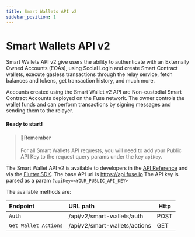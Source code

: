 ```yaml
---
title: Smart Wallets API v2
sidebar_position: 1
---
```


# Smart Wallets API v2

Smart Wallets API v2 give users the ability to authenticate with an Externally Owned Accounts (EOAs), using Social Login and create Smart Contract wallets, execute gasless transactions through the relay service, fetch balances and tokens, get transaction history, and much more.

Accounts created using the Smart Wallet v2 API are Non-custodial Smart Contract Accounts deployed on the Fuse network. The owner controls the wallet funds and can perform transactions by signing messages and sending them to the relayer.


#### Ready to start!

> #### 📘Remember
>
> For all Smart Wallets API requests, you will need to add your Public API Key to the request query params under the key `apiKey`.

The Smart Wallet API v2 is available to developers in the [API Reference](/docs/category/smart-wallets-api/) and via the [Flutter SDK](https://pub.dev/packages/fuse_wallet_sdk). The base API url is https://api.fuse.io The API key is parsed as a param `?apiKey=<YOUR_PUBLIC_API_KEY>`

The available methods are:

| Endpoint                     | URL path                             | Http |
| :--------------------------- | :----------------------------------- | ---- |
| `Auth`                       | /api/v2/smart-wallets/auth           | POST |
| `Get Wallet Actions`         | /api/v2/smart-wallets/actions        | GET  |
